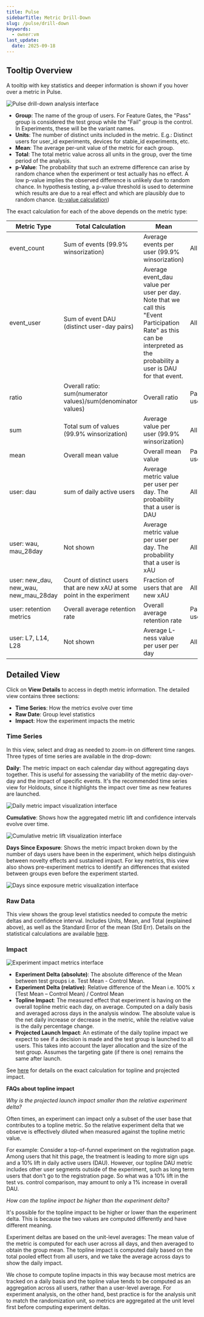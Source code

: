 ```yaml
---
title: Pulse
sidebarTitle: Metric Drill-Down
slug: /pulse/drill-down
keywords:
  - owner:vm
last_update:
  date: 2025-09-18
---
```


## Tooltip Overview

A tooltip with key statistics and deeper information is shown if you hover over a metric in Pulse.

<Frame>
  <img src="https://github.com/user-attachments/assets/767a8861-6034-4a60-966b-6d3ad94b843b" alt="Pulse drill-down analysis interface" />
</Frame>

- **Group**: The name of the group of users. For Feature Gates, the "Pass" group is considered the test group while the "Fail" group is the control. In Experiments, these will be the variant names.
- **Units**: The number of distinct units included in the metric. E.g.: Distinct users for user_id experiments, devices for stable_id experiments, etc.
- **Mean**: The average per-unit value of the metric for each group.
- **Total**: The total metric value across all units in the group, over the time period of the analysis.
- **p-Value**: The probability that such an extreme difference can arise by random chance when the experiment or test actually has no effect. A low p-value implies the observed difference is unlikely due to random chance. In hypothesis testing, a p-value threshold is used to determine which results are due to a real effect and which are plausibly due to random chance. ([p-value calculation](/stats-engine/p-value))

The exact calculation for each of the above depends on the metric type: 

| Metric Type      | Total Calculation       | Mean           | Units          |
|------------------|-------------------------|----------------|----------------|
| event_count      | Sum of events (99.9% winsorization)           | Average events per user (99.9% winsorization)  | All users  |
| event_user       | Sum of event DAU (distinct user-day pairs) | Average event_dau value per user per day. Note that we call this "Event Participation Rate" as this can be interpreted as the probability a user is DAU for that event.  | All users |
| ratio            | Overall ratio: sum(numerator values)/sum(denominator values)  | Overall ratio  |  Participating users |
| sum              | Total sum of values (99.9% winsorization)     | Average value per user (99.9% winsorization)   | All users |
| mean             | Overall mean value    | Overall mean value   | Participating users |
| user: dau | sum of daily active users   | Average metric value per user per day. The probability that a user is DAU | All users |
| user: wau, mau_28day | Not shown   | Average metric value per user per day. The probability that a user is xAU | All users |
| user: new_dau, new_wau, new_mau_28day |  Count of distinct users that are new xAU at some point in the experiment  | Fraction of users that are new xAU |  All users |
| user: retention metrics |  Overall average retention rate   | Overall average retention rate  | Participating users |
| user: L7, L14, L28 |  Not shown   | Average L-ness value per user per day  | All users |

## Detailed View

Click on **View Details** to access in depth metric information.  The detailed view contains three sections: 
- **Time Series**: How the metrics evolve over time
- **Raw Date**: Group level statistics
- **Impact**: How the experiment impacts the metric 

### Time Series

In this view, select and drag as needed to zoom-in on different time ranges.  Three types of time series are available in the drop-down:

**Daily**: The metric impact on each calendar day without aggregating days together.  This is useful for assessing the variability of the metric day-over-day and the impact of specific events.  It's the recommended time series view for Holdouts, since it highlights the impact over time as new features are launched. 

<Frame>
  <img src="https://github.com/user-attachments/assets/f42453a6-e413-47d5-b176-bb3e9b49a915" alt="Daily metric impact visualization interface" />
</Frame>

**Cumulative**: Shows how the aggregated metric lift and confidence intervals evolve over time. 

<Frame>
  <img src="https://github.com/user-attachments/assets/b2e9aea9-98fb-4e29-bccf-abae356d0173" alt="Cumulative metric lift visualization interface" />
</Frame>
 
**Days Since Exposure**: Shows the metric impact broken down by the number of days users have been in the experiment, which helps distinguish between novelty effects and sustained impact.  For key metrics, this view also shows pre-experiment metrics to identify an differences that existed between groups even before the experiment started.  

<Frame>
  <img src="https://github.com/user-attachments/assets/17eeb054-43d8-424c-b43a-85c682bfcfb8" alt="Days since exposure metric visualization interface" />
</Frame>


### Raw Data

This view shows the group level statistics needed to compute the metric deltas and confidence interval.  Includes Units, Mean, and Total (explained above), as well as the Standard Error of the mean (Std Err).  Details on the statistical calculations are available [here](/stats-engine).

### Impact

<Frame>
  <img src="https://user-images.githubusercontent.com/90343952/171754168-624f740e-bdd6-46ea-a2e3-8d70e637ff75.png" alt="Experiment impact metrics interface" />
</Frame>

- **Experiment Delta (absolute)**: The absolute difference of the Mean between test groups i.e. Test Mean - Control Mean.
- **Experiment Delta (relative)**: Relative difference of the Mean i.e. 100% x (Test Mean – Control Mean) / Control Mean
- **Topline Impact**: The measured effect that experiment is having on the overall topline metric each day, on average.  Computed on a daily basis and averaged across days in the analysis window.  The absolute value is the net daily increase or decrease in the metric, while the relative value is the daily percentage change.
- **Projected Launch Impact**: An estimate of the daily topline impact we expect to see if a decision is made and the test group is launched to all users.  This takes into account the layer allocation and the size of the test group.  Assumes the targeting gate (if there is one) remains the same after launch.

See [here](/stats-engine/topline-impact) for details on the exact calculation for topline and projected impact.

**FAQs about topline impact**

*Why is the projected launch impact smaller than the relative experiment delta?*

Often times, an experiment can impact only a subset of the user base that contributes to a topline metric.  So the relative experiment delta that we observe is effectively diluted when measured against the topline metric value.  

For example: Consider a top-of-funnel experiment on the registration page.  Among users that hit this page, the treatment is leading to more sign ups and a 10% lift in daily active users (DAU).  However, our topline DAU metric includes other user segments outside of the experiment, such as long term users that don't go to the registration page.  So what was a 10% lift in the test vs. control comparison, may amount to only a 1% increase in overall DAU.

*How can the topline impact be higher than the experiment delta?*

It's possible for the topline impact to be higher or lower than the experiment delta.  This is because the two values are computed differently and have different meaning.  

Experiment deltas are based on the unit-level averages: The mean value of the metric is computed for each user across all days, and then averaged to obtain the group mean.  The topline impact is computed daily based on the total pooled effect from all users, and we take the average across days to show the daily impact.  

We chose to compute topline impacts in this way because most metrics are tracked on a daily basis and the topline value tends to be computed as an aggregation across all users, rather than a user-level average.  For experiment analysis, on the other hand, best practice is for the analysis unit to match the randomization unit, so metrics are aggregated at the unit level first before computing experiment deltas.


